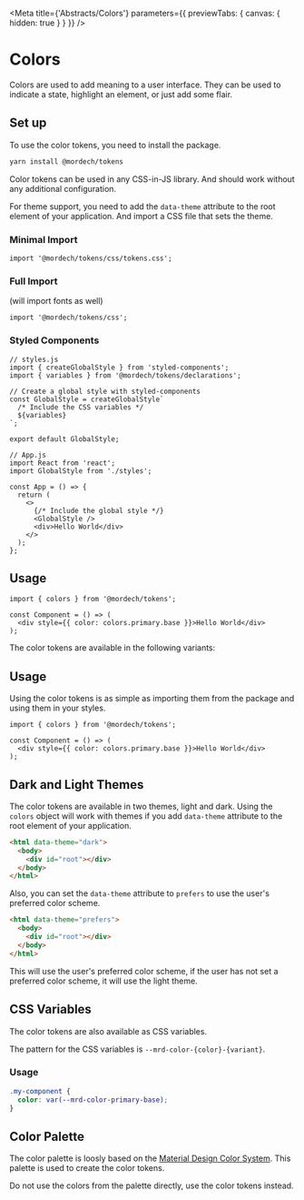 

<Meta
  title={'Abstracts/Colors'}
  parameters={{ previewTabs: { canvas: { hidden: true } } }}
/>

# Colors

Colors are used to add meaning to a user interface.
They can be used to indicate a state, highlight an element,
or just add some flair.

## Set up

To use the color tokens, you need to install the package.

```bash
yarn install @mordech/tokens
```

Color tokens can be used in any CSS-in-JS library. And should work without any additional configuration.

For theme support, you need to add the `data-theme` attribute to the root element of your application.
And import a CSS file that sets the theme.

### Minimal Import

```tsx
import '@mordech/tokens/css/tokens.css';
```

### Full Import

(will import fonts as well)

```tsx
import '@mordech/tokens/css';
```

### Styled Components

```tsx
// styles.js
import { createGlobalStyle } from 'styled-components';
import { variables } from '@mordech/tokens/declarations';

// Create a global style with styled-components
const GlobalStyle = createGlobalStyle`
  /* Include the CSS variables */
  ${variables}
`;

export default GlobalStyle;

// App.js
import React from 'react';
import GlobalStyle from './styles';

const App = () => {
  return (
    <>
      {/* Include the global style */}
      <GlobalStyle />
      <div>Hello World</div>
    </>
  );
};
```

## Usage

```tsx
import { colors } from '@mordech/tokens';

const Component = () => (
  <div style={{ color: colors.primary.base }}>Hello World</div>
);
```

The color tokens are available in the following variants:

<ColorGrid />

## Usage

Using the color tokens is as simple as importing them from the package and using them in your styles.

```tsx
import { colors } from '@mordech/tokens';

const Component = () => (
  <div style={{ color: colors.primary.base }}>Hello World</div>
);
```

## Dark and Light Themes

The color tokens are available in two themes, light and dark.
Using the `colors` object will work with themes if you add `data-theme` attribute to the root element of your application.

```html
<html data-theme="dark">
  <body>
    <div id="root"></div>
  </body>
</html>
```

Also, you can set the `data-theme` attribute to `prefers` to use the user's preferred color scheme.

```html
<html data-theme="prefers">
  <body>
    <div id="root"></div>
  </body>
</html>
```

This will use the user's preferred color scheme, if the user has not set a preferred color scheme, it will use the light theme.

## CSS Variables

The color tokens are also available as CSS variables.

The pattern for the CSS variables is `--mrd-color-{color}-{variant}`.

### Usage

```css
.my-component {
  color: var(--mrd-color-primary-base);
}
```

## Color Palette

The color palette is loosly based on the [Material Design Color System](https://material.io/design/color/the-color-system.html#tools-for-picking-colors).
This palette is used to create the color tokens.

Do not use the colors from the palette directly, use the color tokens instead.

